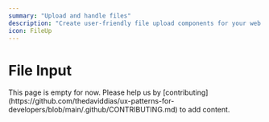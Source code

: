 ```yaml
---
summary: "Upload and handle files"
description: "Create user-friendly file upload components for your web applications. Learn best practices for file selection, drag-and-drop, progress indicators, and validation."
icon: FileUp
---
```



# File Input

<Callout type="warning">
  This page is empty for now. Please help us by
  [contributing](https://github.com/thedaviddias/ux-patterns-for-developers/blob/main/.github/CONTRIBUTING.md)
  to add content.
</Callout>
